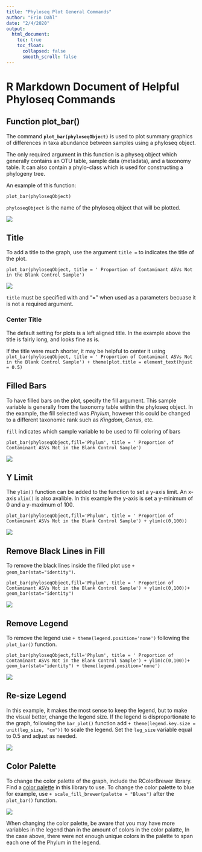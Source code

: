 ---
title: "Phyloseq Plot General Commands"
author: "Erin Dahl"
date: "2/4/2020"
output: 
  html_document:
    toc: true
    toc_float:
      collapsed: false
      smooth_scroll: false
---

# R Markdown Document of Helpful Phyloseq Commands

## Function plot_bar()

The command __`plot_bar(phyloseqObject)`__ is used to plot summary graphics of differences in taxa abundance between samples using a phyloseq object.

The only required argument in this function is a physeq object which generally contains an OTU table, sample data (metadata), and a taxonomy table. It can also contain a phylo-class which is used for constructing a phylogeny tree.

An example of this function:

`plot_bar(phyloseqObject)`

`phyloseqObject` is the name of the phyloseq object that will be plotted.

![](C:/Users/dahleri/Documents/RMarkdownTraining/PhyloseqPlotGeneralCommands/GeneralCommandsBasic.png)


## Title

To add a title to the graph, use the argument `title = ` to indicates the title of the plot.

`plot_bar(phyloseqObject, title = ' Proportion of Contaminant ASVs Not in the Blank Control Sample')`

![](C:/Users/dahleri/Documents/RMarkdownTraining/PhyloseqPlotGeneralCommands/GeneralCommandsTitle.png)

`title`  must be specified with and "=" when used as a parameters becuase it is not a required argument.

### Center Title

The default setting for plots is a left aligned title. In the example above the title is fairly long, and looks fine as is. 

If the title were much shorter, it may be helpful to center it using `plot_bar(phyloseqObject, title = ' Proportion of Contaminant ASVs Not in the Blank Control Sample') + theme(plot.title = element_text(hjust = 0.5)`

## Filled Bars

To have filled bars on the plot, specify the fill argument. This sample variable is generally from the taxonomy table within the phyloseq object.
In the example, the fill selected was _Phylum_, however this could be changed to a different taxonomic rank such as _Kingdom_, _Genus_, etc. 

`fill` indicates which sample variable to be used to fill coloring of bars  

`plot_bar(phyloseqObject,fill='Phylum', title = ' Proportion of Contaminant ASVs Not in the Blank Control Sample')`

![](C:/Users/dahleri/Documents/RMarkdownTraining/PhyloseqPlotGeneralCommands/GeneralCommandsFill.png)

## Y Limit

The `ylim()` function can be added to the function to set a y-axis limit. An x-axis `xlim()` is also avalible. In this example the y-axis is set a y-minimum of 0 and a y-maximum of 100.

`plot_bar(phyloseqObject,fill='Phylum', title = ' Proportion of Contaminant ASVs Not in the Blank Control Sample') + ylim(c(0,100))`

![](C:/Users/dahleri/Documents/RMarkdownTraining/PhyloseqPlotGeneralCommands/GeneralCommandsYlim.png)

## Remove Black Lines in Fill

To remove the black lines inside the filled plot use `+ geom_bar(stat="identity")`.

`plot_bar(phyloseqObject,fill='Phylum', title = ' Proportion of Contaminant ASVs Not in the Blank Control Sample') + ylim(c(0,100))+ geom_bar(stat="identity")`

![](C:/Users/dahleri/Documents/RMarkdownTraining/PhyloseqPlotGeneralCommands/GeneralCommandsNoFillLines.png)

## Remove Legend

To remove the legend use `+ theme(legend.position='none')` following the `plot_bar()` function.

`plot_bar(phyloseqObject,fill='Phylum', title = ' Proportion of Contaminant ASVs Not in the Blank Control Sample') + ylim(c(0,100))+ geom_bar(stat="identity") + theme(legend.position='none')`

![](C:/Users/dahleri/Documents/RMarkdownTraining/PhyloseqPlotGeneralCommands/GeneralCommandsNoLegend.png)

## Re-size Legend

 In this example, it makes the most sense to keep the legend, but to make the visual better, change the legend size. If the legend is disproportionate to the graph, following the `bar_plot()` function add `+ theme(legend.key.size = unit(leg_size, "cm"))` to scale the legend. Set the `leg_size` variable equal to 0.5 and adjust as needed.

![](C:/Users/dahleri/Documents/RMarkdownTraining/PhyloseqPlotGeneralCommands/GeneralCommandsResizeLegend.png)


## Color Palette

To change the color palette of the graph, include the RColorBrewer library. Find a [color palette](https://rdrr.io/cran/RColorBrewer/man/ColorBrewer.html) in this library to use. To change the color palette to blue for example, use `+ scale_fill_brewer(palette = "Blues")` after the `plot_bar()` function.

![](C:/Users/dahleri/Documents/RMarkdownTraining/PhyloseqPlotGeneralCommands/GeneralCommandsColor.png)

When changing the color palette, be aware that you may have more variables in the legend than in the amount of colors in the color palatte, In the case above, there were not enough unique colors in the palette to span each one of the Phylum in the legend.





